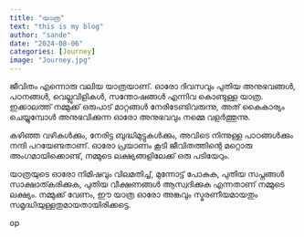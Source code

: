 ```yaml
---
title: "യാത്ര"
text: "this is my blog"
author: "sande"
date: "2024-08-06"
categories: [Journey]
image: "Journey.jpg"
---
```


ജീവിതം എന്നൊരു വലിയ യാത്രയാണ്. ഓരോ ദിവസവും പുതിയ അനുഭവങ്ങൾ, പഠനങ്ങൾ, വെല്ലുവിളികൾ, സന്തോഷങ്ങൾ എന്നിവ കൊണ്ടുള്ള യാത്ര. ഇക്കാലത്ത് നമ്മുക്ക് ഒരുപാട് മാറ്റങ്ങൾ നേരിടേണ്ടിവരുന്നു, അത് കൈകാര്യം ചെയ്യുമ്പോൾ അനുഭവിക്കുന്ന ഓരോ അനുഭവവും നമ്മെ വളർത്തുന്നു.

കഴിഞ്ഞ വഴികൾക്കും, നേരിട്ട ബുദ്ധിമുട്ടുകൾക്കും, അവിടെ നിന്നുള്ള പാഠങ്ങൾക്കും നന്ദി പറയേണ്ടതാണ്. ഓരോ പ്രയാണം കൂടി ജീവിതത്തിന്റെ മറ്റൊരു അംഗമായിക്കൊണ്ട്, നമ്മുടെ ലക്ഷ്യങ്ങളിലേക്ക് ഒരു പടിയേറും.

യാത്രയുടെ ഓരോ നിമിഷവും വിലമതിച്ച്, മുന്നോട്ട് പോകുക, പുതിയ സപ്നങ്ങൾ സാക്ഷാത്കരിക്കുക, പുതിയ വീക്ഷണങ്ങൾ ആസ്വദിക്കുക എന്നതാണ് നമ്മുടെ ലക്ഷ്യം. നമ്മുക്ക് വേണം, ഈ യാത്ര ഓരോ അങ്കവും സ്മരണീയമായതും സമൃദ്ധിയുള്ളതുമായതായിരിക്കട്ടെ.



op